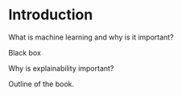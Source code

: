 \mainmatter

# Introduction {#intro}


What is machine learning and why is it important?

Black box

Why is explainability important?


Outline of the book. 
